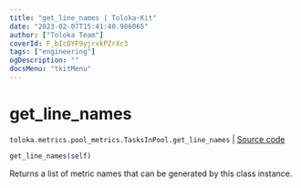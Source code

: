 ```yaml
---
title: "get_line_names | Toloka-Kit"
date: "2023-02-07T15:41:40.986065"
author: ["Toloka Team"]
coverId: F_bIcOYF9yjrxkPZrXc3
tags: ["engineering"]
ogDescription: ""
docsMenu: "tkitMenu"
---
```


# get_line_names
`toloka.metrics.pool_metrics.TasksInPool.get_line_names` | [Source code](https://github.com/Toloka/toloka-kit/blob/v1.1.3/src/metrics/pool_metrics.py#L312)

```python
get_line_names(self)
```

Returns a list of metric names that can be generated by this class instance.